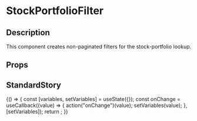 
<Meta title="page-parts/stock-portfolio-filter" component={StockPortfolioFilter} />

# StockPortfolioFilter

## Description
This component creates non-paginated filters for the stock-portfolio lookup.

## Props
<Props of={StockPortfolioFilter} />

## StandardStory
<Preview>
	<Story name="standard">
		{() => {
			const [variables, setVariables] = useState({});
			const onChange = useCallback((value) => {
				action("onChange")(value);
				setVariables(value);
			}, [setVariables]);
			return <StockPortfolioFilter onChange={onChange} variables={variables} />;
		}}
	</Story>
</Preview>

